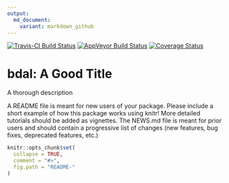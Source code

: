 ```yaml
---
output:
  md_document:
    variant: markdown_github
---
```


[![Travis-CI Build Status](https://travis-ci.org/c5sire/bdal.png?branch=master)](https://travis-ci.org/c5sire/bdal)
[![AppVeyor Build Status](https://ci.appveyor.com/api/projects/status/github/c5sire/bdal?branch=master)](https://ci.appveyor.com/project/c5sire/bdal)
[![Coverage Status](https://img.shields.io/coveralls/c5sire/bdal.svg)](https://coveralls.io/r/c5sire/bdal?branch=master)

<!-- README.md is generated from README.Rmd. Please edit that file -->

# bdal: A Good Title

A thorough description

A README file is meant for new users of your package. Please include a short example of how this package works using knitr! More detailed tutorials should be added as 
vignettes. The NEWS.md file is meant for prior users and should contain a progressive
list of changes (new features, bug fixes, deprecated features, etc.)

```r
knitr::opts_chunk$set(
  collapse = TRUE,
  comment = "#>",
  fig.path = "README-"
)
```
